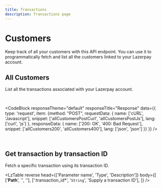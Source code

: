 ```yaml
---
title: Transactions
description: Transactions page
---
```


# Customers

Keep track of all your customers with this API endpoint. You can use it to  programmatically fetch and list all the customers linked to your Lazerpay account.

## All Customers

List all the transactions associated with your Lazerpay account. 

<br />

<CodeBlock
    responseTheme="default"
    responseTitle="Response"
    data={{
        type: 'request',
        item: {method: "POST", requestData: {
            name: ['cURL', 'Javascript'], 
            snippet: ['allCustomersPostCurl', 'allCustomersPostJs'], 
            lang: ['curl', 'js']
        }, 
        responseData: {
            name: ['200: OK', '400: Bad Request'], 
            snippet: ['allCustomers200', 'allCustomers400'], 
            lang: ['json', 'json']
        }} 
    }}
/>

<br />

## Get transaction by transaction ID

Fetch a specific transaction using its transaction ID.

<LzTable reverse head={['Parameter name', 'Type', 'Description']} body={[
    ['<strong>Path</strong>', '', ''],
    [':transaction_id*', '<code>String</code>', 'Supply a transaction ID'],
]} />

<br />
<CodeBlock
    responseTheme="default"
    responseTitle="Response"
    data={{
        type: 'request',
        item: {method: "POST", requestData: {
            name: ['cURL', 'Javascript'], 
            snippet: ['getCustomerPostCurl', 'getCustomerPostJs'], 
            lang: ['curl', 'js']
        }, 
        responseData: {
            name: ['200: OK', '400: Bad Request'], 
            snippet: ['getCustomer200', 'getCustomer400'], 
            lang: ['json', 'json']
        }} 
    }}
/>